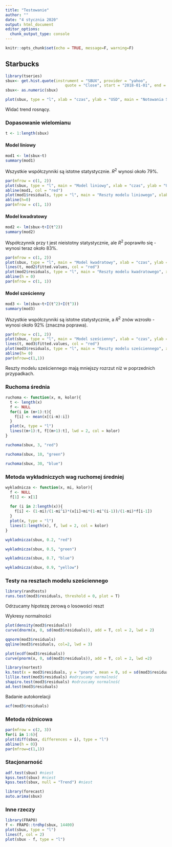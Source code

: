 ```yaml
---
title: "Testowanie"
author: ""
date: "4 stycznia 2020"
output: html_document
editor_options: 
  chunk_output_type: console
---
```


```r
knitr::opts_chunk$set(echo = TRUE, message=F, warning=F)
```

## Starbucks

```r
library(tseries)
sbux<- get.hist.quote(instrument = "SBUX", provider = "yahoo",
                          quote = "Close", start = "2018-01-01", end = "2019-12-31")
sbux<- as.numeric(sbux)
```

```r
plot(sbux, type = "l", xlab = "czas", ylab = "USD", main = "Notowania Starbucks")
```

Widać trend rosnący.

### Dopasowanie wielomianu

```r
t <- 1:length(sbux)
```

#### Model liniowy
```r
mod1 <- lm(sbux~t)
summary(mod1)
```

Wszystkie współczynniki są istotne statystycznie. $R^2$ wynosi około 79%.

```r
par(mfrow = c(1, 2))
plot(sbux, type = "l", main = "Model liniowy", xlab = "czas", ylab = "USD")
abline(mod1, col = "red")
plot(mod1$residuals, type = "l", main = "Reszty modelu liniowego", xlab = "czas", ylab = "reszty")
abline(h=0)
par(mfrow = c(1, 1))
```

#### Model kwadratowy
```r
mod2 <- lm(sbux~t+I(t^2))
summary(mod2)
```

Współczynnik przy t jest nieistotny statystycznie, ale $R^2$ poprawiło się - wynosi teraz około 83%.

```r
par(mfrow = c(1, 2))
plot(sbux, type = "l", main = "Model kwadratowy", xlab = "czas", ylab = "USD")
lines(t, mod2$fitted.values, col = "red")
plot(mod2$residuals, type = "l", main = "Reszty modelu kwadratowego", xlab = "czas", ylab = "reszty")
abline(h = 0)
par(mfrow = c(1, 1))
```

#### Model sześcienny
```r
mod3 <- lm(sbux~t+I(t^2)+I(t^3))
summary(mod3)
```

Wszystkie współczynniki są istotne statystycznie, a $R^2$ znów wzrosło - wynosi około 92% (znaczna poprawa).

```r
par(mfrow = c(1, 2))
plot(sbux, type = "l", main = "Model sześcienny", xlab = "czas", ylab = "USD")
lines(t, mod3$fitted.values, col = "red")
plot(mod3$residuals, type = "l", main = "Reszty modelu sześciennego", xlab = "czas", ylab = "reszty")
abline(h= 0)
par(mfrow=c(1,1))
```

Reszty modelu sześciennego mają mniejszy rozrzut niż w poprzednich przypadkach.

### Ruchoma średnia

```r
ruchoma <- function(x, m, kolor){
  t <- length(x)
  f <- NULL
  for(i in (m+1):t){
    f[i] <- mean(x[(i-m):i])
  }
  plot(x, type = "l")
  lines((m+1):t, f[(m+1):t], lwd = 2, col = kolor)
}
```

```r
ruchoma(sbux, 3, "red")
```

```r
ruchoma(sbux, 10, "green")
```

```r
ruchoma(sbux, 30, "blue")
```

### Metoda wykładniczych wag ruchomej średniej

```r
wykladnicza <- function(x, mi, kolor){
  f <- NULL
  f[1] <- x[1]
  
  for (i in 2:length(x)){
    f[i] <- (1-mi)/(1-mi^i)*(x[i]+mi*(1-mi^(i-1))/(1-mi)*f[i-1])
  }
  plot(x, type = "l")
  lines(1:length(x), f, lwd = 2, col = kolor)
}
```

```r
wykladnicza(sbux, 0.2, "red")
```

```r
wykladnicza(sbux, 0.5, "green")

```
```r
wykladnicza(sbux, 0.7, "blue")
```

```r
wykladnicza(sbux, 0.9, "yellow")
```

### Testy na resztach modelu sześciennego

```r
library(randtests)
runs.test(mod3$residuals, threshold = 0, plot = T)
```
Odrzucamy hipotezę zerową o losowości reszt

Wykresy normalności

```r
plot(density(mod3$residuals))
curve(dnorm(x, 0, sd(mod3$residuals)), add = T, col = 2, lwd = 2)
```
```r
qqnorm(mod3$residuals)
qqline(mod3$residuals, col=2, lwd = 3)
```
```r
plot(ecdf(mod3$residuals))
curve(pnorm(x, 0, sd(mod3$residuals)), add = T, col = 2, lwd =2)
```
```r
library(nortest)
ks.test(x = mod3$residuals, y = "pnorm", mean = 0, sd = sd(mod3$residuals))
lillie.test(mod3$residuals) #odrzucamy normalność
shapiro.test(mod3$residuals) #odrzucamy normalność
ad.test(mod3$residuals)
```

Badanie autokorelacji

```r
acf(mod3$residuals)
```

### Metoda różnicowa

```r
par(mfrow = c(2, 3))
for(i in 1:6){
plot(diff(sbux, differences = i), type = "l")
abline(h = 0)}
par(mfrow=c(1,1))
```

### Stacjonarność
```r
adf.test(sbux) #niest
kpss.test(sbux) #niest
kpss.test(sbux, null = "Trend") #niest
```

```r
library(forecast)
auto.arima(sbux)
```

### Inne rzeczy
  
```r
library(FRAPO)
f <- FRAPO::trdhp(sbux, 14400)
plot(sbux, type = "l")
lines(f, col = 2)
plot(sbux - f, type = "l")
```
